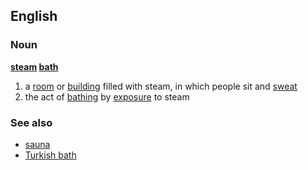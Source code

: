 ==English==
===Noun===
'''[[steam]] [[bath]]'''
# a [[room]] or [[building]] filled with steam, in which people sit and [[sweat]]
# the act of [[bathing]] by [[exposure]] to steam
===See also===
*[[sauna]]
*[[Turkish bath]]